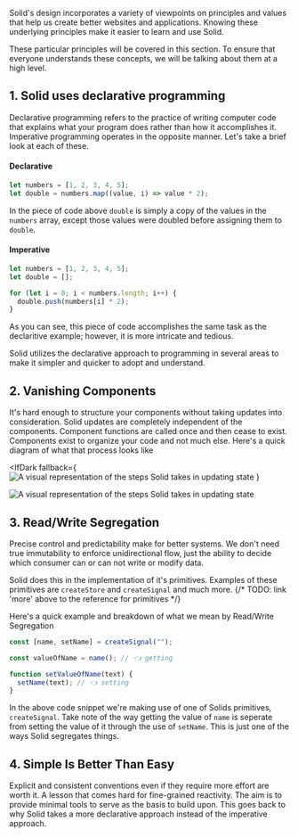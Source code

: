 
<Title> Thinking Solid </Title>

Solid's design incorporates a variety of viewpoints on principles and values that help us create better websites and applications. Knowing these underlying principles make it easier to learn and use Solid.

These particular principles will be covered in this section. To ensure that everyone understands these concepts, we will be talking about them at a high level.

## 1. Solid uses declarative programming

Declarative programming refers to the practice of writing computer code that explains what your program does rather than how it accomplishes it. Imperative programming operates in the opposite manner. Let's take a brief look at each of these.

#### Declarative

```js
let numbers = [1, 2, 3, 4, 5];
let double = numbers.map((value, i) => value * 2);
```

In the piece of code above `double` is simply a copy of the values in the `numbers` array, except those values were doubled before assigning them to `double`.

#### Imperative

```js
let numbers = [1, 2, 3, 4, 5];
let double = [];

for (let i = 0; i < numbers.length; i++) {
  double.push(numbers[i] * 2);
}
```

As you can see, this piece of code accomplishes the same task as the declaritive example; however, it is more intricate and tedious.

Solid utilizes the declarative approach to programming in several areas to make it simpler and quicker to adopt and understand.

## 2. Vanishing Components

It's hard enough to structure your components without taking updates into consideration. Solid updates are completely independent of the components. Component functions are called once and then cease to exist. Components exist to organize your code and not much else. Here's a quick diagram of what that process looks like

<IfDark
  fallback={
    <img
      src="/images/foundations/thinking-solid/solid-simple-state-update-light.svg"
      alt="A visual representation of the steps Solid takes in updating state"
    />
  }
>
  <img
    src="/images/foundations/thinking-solid/solid-simple-state-update-dark.svg"
    alt="A visual representation of the steps Solid takes in updating state"
  />
</IfDark>

## 3. Read/Write Segregation

Precise control and predictability make for better systems. We don't need true immutability to enforce unidirectional flow, just the ability to decide which consumer can or can not write or modify data.

Solid does this in the implementation of it's primitives. Examples of these primitives are `createStore` and `createSignal` and much more.
{/* TODO: link 'more' above to the reference for primitives */}

Here's a quick example and breakdown of what we mean by Read/Write Segregation

```js
const [name, setName] = createSignal("");

const valueOfName = name(); // 👈 getting

function setValueOfName(text) {
  setName(text); // 👈 setting
}
```

In the above code snippet we're making use of one of Solids primitives, `createSignal`. Take note of the way getting the value of `name` is seperate from setting the value of it through the use of `setName`. This is just one of the ways Solid segregates things.

## 4. Simple Is Better Than Easy

Explicit and consistent conventions even if they require more effort are worth it. A lesson that comes hard for fine-grained reactivity. The aim is to provide minimal tools to serve as the basis to build upon. This goes back to why Solid takes a more declarative approach instead of the imperative approach.
